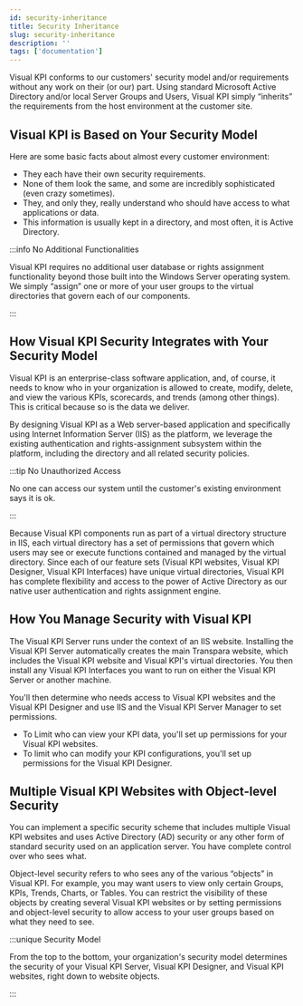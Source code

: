 ```yaml
---
id: security-inheritance
title: Security Inheritance
slug: security-inheritance
description: ''
tags: ['documentation']
---
```


Visual KPI conforms to our customers' security model and/or requirements without any work on their (or our) part. Using standard Microsoft Active Directory and/or local Server Groups and Users, Visual KPI simply “inherits” the requirements from the host environment at the customer site.

## Visual KPI is Based on Your Security Model

Here are some basic facts about almost every customer environment:

- They each have their own security requirements.
- None of them look the same, and some are incredibly sophisticated (even crazy sometimes).
- They, and only they, really understand who should have access to what applications or data.
- This information is usually kept in a directory, and most often, it is Active Directory.

:::info No Additional Functionalities

Visual KPI requires no additional user database or rights assignment functionality beyond those built into the Windows Server operating system. We simply “assign” one or more of your user groups to the virtual directories that govern each of our components.

:::

## How Visual KPI Security Integrates with Your Security Model

Visual KPI is an enterprise-class software application, and, of course, it needs to know who in your organization is allowed to create, modify, delete, and view the various KPIs, scorecards, and trends (among other things). This is critical because so is the data we deliver.

By designing Visual KPI as a Web server-based application and specifically using Internet Information Server (IIS) as the platform, we leverage the existing authentication and rights-assignment subsystem within the platform, including the directory and all related security policies.

:::tip No Unauthorized Access

No one can access our system until the customer's existing environment says it is ok.

:::

Because Visual KPI components run as part of a virtual directory structure in IIS, each virtual directory has a set of permissions that govern which users may see or execute functions contained and managed by the virtual directory. Since each of our feature sets (Visual KPI websites, Visual KPI Designer, Visual KPI Interfaces) have unique virtual directories, Visual KPI has complete flexibility and access to the power of Active Directory as our native user authentication and rights assignment engine.

## How You Manage Security with Visual KPI

The Visual KPI Server runs under the context of an IIS website. Installing the Visual KPI Server automatically creates the main Transpara website, which includes the Visual KPI website and Visual KPI's virtual directories. You then install any Visual KPI Interfaces you want to run on either the Visual KPI Server or another machine.

You'll then determine who needs access to Visual KPI websites and the Visual KPI Designer and use IIS and the Visual KPI Server Manager to set permissions.

- To Limit who can view your KPI data, you'll set up permissions for your Visual KPI websites.
- To limit who can modify your KPI configurations, you'll set up permissions for the Visual KPI Designer.

## Multiple Visual KPI Websites with Object-level Security

You can implement a specific security scheme that includes multiple Visual KPI websites and uses Active Directory (AD) security or any other form of standard security used on an application server. You have complete control over who sees what.

Object-level security refers to who sees any of the various “objects” in Visual KPI. For example, you may want users to view only certain Groups, KPIs, Trends, Charts, or Tables. You can restrict the visibility of these objects by creating several Visual KPI websites or by setting permissions and object-level security to allow access to your user groups based on what they need to see.

:::unique Security Model

From the top to the bottom, your organization's security model determines the security of your Visual KPI Server, Visual KPI Designer, and Visual KPI websites, right down to website objects.

:::